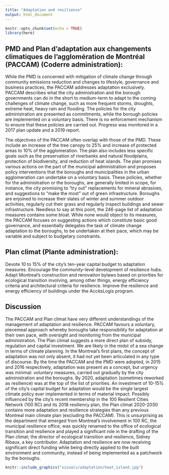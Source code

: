 ```yaml
---
title: "Adaptation and resilience"
output: html_document
---
```


```r
knitr::opts_chunk$set(echo = TRUE)
library(here)
```

## PMD and Plan d'adaptation aux changements climatiques de l'agglomération de Montréal (PACCAM) (Coderre administration): 

While the PMD is concerned with mitigation of climate change through community emissions reduction and changes to lifestyle, governance and business practices, the PACCAM addresses adaptation exclusively. PACCAM describes what the city administration and the borough governments can do in the short to medium-term to adapt to the coming challenges of climate change, such as more frequent storms, droughts, extreme heat, heavy rain and flooding. The policies for the city administration are presented as commitments, while the borough policies are implemented on a voluntary basis. There is no enforcement mechanism to ensure that these policies are carried out. Progress was monitored in a 2017 plan update and a 2019 report. 

The objectives of the PACCAM often overlap with those of the PMD. These include an increase of the tree canopy to 25% and increase of protected areas to 10% of the agglomeration. The plan also includes less specific goals such as the preservation of riverbanks and natural floodplains, protection of biodiversity, and reduction of heat islands. The plan promises various actions on the part of the municipal administration and proposes policy interventions that the boroughs and municipalities in the urban agglomeration can undertake on a voluntary basis. These policies, whether for the administration or the boroughs, are generally limited in scope, for instance, the city promising to “try out” replacements for mineral abrasives, and suggestions to “make the most” out of green infrastructure. Boroughs are enjoined to increase their slates of winter and summer outdoor activities, regularly cut their grass and regularly inspect buildings and sewer infrastructure. Needless to say at this point, the 246-page list of adaptation measures contains some bloat. While none would object to its measures, the PACCAM focuses on suggesting actions which constitute basic good governance, and essentially delegates the task of climate change adaptation to the boroughs, to be undertaken at their pace, which may be variable and subject to budgetary constraints.

## Plan climat (Plante administration): 

Devote 10 to 15% of the city’s ten-year capital budget to adaptation measures. Encourage the community-level development of resilience hubs. Adapt Montreal’s construction and renovation bylaws based on priorities for ecological transition involving, among other things, energy efficiency criteria and architectural criteria for resilience. Improve the resilience and energy efficiency of buildings under the AccèsLogis program. 

## Discussion

The PACCAM and Plan climat have very different understandings of the management of adaptation and resilience. PACCAM favours a voluntary, piecemeal approach whereby boroughs take responsibility for adaptation at their own pace, with oversight and monitoring from the municipal administration. The Plan climat suggests a more direct plan of subsidy, regulation and capital investment. We are likely in the midst of a sea change in terms of climate planning. In the Montreal’s first plans, the concept of adaptation was not only absent, it had not yet been articulated in any type of discourse. By the time the PACCAM and the PMD were adopted, in 2015 and 2016 respectively, adaptation was present as a concept, but urgency was minimal: voluntary measures, carried out gradually by the city administration and the boroughs. By 2020, adaptation (sometimes reworked as resilience) was at the top of the list of priorities. An investment of 10-15% of the city’s capital budget for adaptation would be the single largest climate policy ever implemented in terms of material impact. Possibly influenced by the city’s recent membership in the 100 Resilient Cities Network (100 RC) and its 2018 resiliency plan, the Plan climat 2020-2030 contains more adaptation and resilience strategies than any previous Montreal main climate plan (excluding the PACCAM). This is unsurprising as the department that emerged from Montreal’s involvement in 100 RC, the municipal resilience office, was quickly renamed to the office of ecological transition and resilience and played a significant role in the drafting of the Plan climat; the director of ecological transition and resilience, Sidney Ribaux, a key contributor. Adaptation and resilience are now receiving significant direct funding while being directly applied to the built environment and community, instead of being implemented as a patchwork by the boroughs.

```r

knitr::include_graphics("visuals/adaptation/heat_island.jpg")

```
